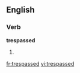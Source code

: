 ==English==
===Verb===
'''trespassed'''
# {{past of|[[trespass]]}}

[[fr:trespassed]]
[[vi:trespassed]]